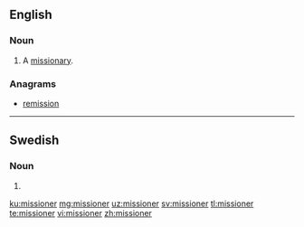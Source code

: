 ==English==

===Noun===
{{en-noun}}

# A [[missionary]].

===Anagrams===
* [[remission#English|remission]]

----

==Swedish==

===Noun===
{{head|sv|noun form}}

# {{sv-noun-form-indef-pl|mission}}

[[ku:missioner]]
[[mg:missioner]]
[[uz:missioner]]
[[sv:missioner]]
[[tl:missioner]]
[[te:missioner]]
[[vi:missioner]]
[[zh:missioner]]